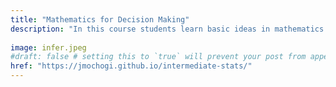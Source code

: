 ```yaml
---
title: "Mathematics for Decision Making"
description: "In this course students learn basic ideas in mathematics of finance. Emphasis is placed on understanding how interest rates work and how they can use the knowledge in making decisions relating to investements, personal loans, mortgages, among others."
 
image: infer.jpeg
#draft: false # setting this to `true` will prevent your post from appearing on your listing page until you're ready!
href: "https://jmochogi.github.io/intermediate-stats/"
---
```


